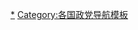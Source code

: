 {{Navbox
|name = 智利政黨
|title ={{flagicon|Chile}} [[智利政党列表|智利政党]]
|bodyclass = hlist
|group1 = [[智利眾議院|眾議院]]
|list1 =
* [[獨立民主聯盟]]<sup>2</sup> (29)
* [[基督教民主党 (智利)|基督教民主黨]]<sup>1</sup> (21)
* [[智利社會黨]]<sup>1</sup> (16)
* [[民族革新 (智利)|民族革新]]<sup>2</sup> (15)
* [[爭取民主黨]]<sup>1</sup> (15)
* [[智利共產黨]]<sup>1</sup> (6)
* [[社会民主激进党]]<sup>1</sup> (6)
* [[振幅 (政党)|振幅]] (2)
* [[公民左翼]]<sup>1</sup> (1)
* [[智利自由党]]<sup>3</sup> (1)
* [[政治进化]] (1)
|group2 = [[智利參議院|參議院]]
|list2 =
* [[獨立民主聯盟]]<sup>2</sup> (8)
* [[基督教民主党 (智利)|基督教民主黨]]<sup>1</sup> (6)
* [[民族革新 (智利)|民族革新]]<sup>2</sup> (6)
* [[爭取民主黨]]<sup>1</sup> (6)
* [[智利社會黨]]<sup>1</sup> (6)
* [[振幅 (政党)|振幅]] (1)
* [[广泛社会运动]]<sup>1</sup> (1)
|group3 =其他政党
|list3 =
* [[进步党 (智利)|进步党]]<sup>3</sup> 
* [[绿色生态主义党]]<sup>4</sup> 
* [[平等党]]<sup>4</sup> 
* [[人文主义党 (智利)|人文主义党]]<sup>5</sup> 
* [[独立地区主义党]]
* [[爱国联盟 (智利)|爱国联盟]]
* [[反资本主义工人左翼]]
|group4 = [[选举联盟|政治联盟]]
|list4 =
*[[新多數派]]
*[[智利让我们前进]] 
*[[如果你想要，智利变革]] 
*[[争取智利新宪法]]
*[[硬币给每个人]]
|list5 = <small>注：<sup>12345</sup>这些数字代表該政黨所屬的政治聯盟。1代表“新多數派”，2代表“智利让我们前进”，3代表“如果你想要，智利变革”，4代表“争取智利新宪法”，5代表“硬币给每个人”</small>
|below = 
* [[Portal:政治|政治专题]]
* [[智利政治]]
}}
<noinclude>
[[Category:智利政党|*]]
[[Category:各国政党导航模板]]
</noinclude>